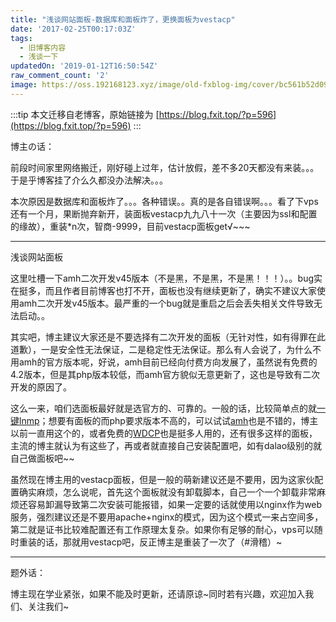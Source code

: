```yaml
---
title: "浅谈网站面板-数据库和面板炸了，更换面板为vestacp"
date: '2017-02-25T00:17:03Z'
tags:
  - 旧博客内容
  - 浅谈一下
updatedOn: '2019-01-12T16:50:54Z'
raw_comment_count: '2'
image: https://oss.192168123.xyz/image/old-fxblog-img/cover/bc561b52d091a09c4cb77c2652dc9164.jpg
---
```


:::tip
本文迁移自老博客，原始链接为 [https://blog.fxit.top/?p=596](https://blog.fxit.top/?p=596)
:::

博主の话：

前段时间家里网络搬迁，刚好碰上过年，估计放假，差不多20天都没有来装。。。于是乎博客挂了介么久都没办法解决。。。

本次原因是数据库和面板炸了。。。各种错误。。真的是各自错误啊。。。看了下vps还有一个月，果断抛弃新开，装面板vestacp九九八十一次（主要因为ssl和配置的缘故），重装*n次，智商-9999，目前vestacp面板get√~~~

<hr />

浅谈网站面板

这里吐槽一下amh二次开发v45版本（不是黑，不是黑，不是黑！！！）。。bug实在挺多，而且作者目前博客也打不开，面板也没有继续更新了，确实不建议大家使用amh二次开发v45版本。最严重的一个bug就是重启之后会丢失相关文件导致无法启动。。

其实吧，博主建议大家还是不要选择有二次开发的面板（无针对性，如有得罪在此道歉），一是安全性无法保证，二是稳定性无法保证。那么有人会说了，为什么不用amh的官方版本呢，好说，amh目前已经向付费方向发展了，虽然说有免费的4.2版本，但是其php版本较低，而amh官方貌似无意更新了，这也是导致有二次开发的原因了。

这么一来，咱们选面板最好就是选官方的、可靠的。一般的话，比较简单点的就[一键lnmp](https://lnmp.org/)；想要有面板的而php要求版本不高的，可以试试[amh](http://amh.sh)也是不错的，博主以前一直用这个的，或者免费的[WDCP](http://www.wdlinux.cn/wdcp/)也是挺多人用的，还有很多这样的面板，主流的博主就认为有这些了，再或者就直接自己安装配置吧，如有dalao级别的就自己做面板吧~~

虽然现在博主用的vestacp面板，但是一般的萌新建议还是不要用，因为这家伙配置确实麻烦，怎么说呢，首先这个面板就没有卸载脚本，自己一个一个卸载非常麻烦还容易卸漏导致第二次安装可能报错，如果一定要的话就使用以nginx作为web服务，强烈建议还是不要用apache+nginx的模式，因为这个模式一来占空间多，第二就是证书比较难配置还有工作原理太复杂。如果你有足够的耐心，vps可以随时重装的话，那就用vestacp吧，反正博主是重装了一次了（#滑稽）~

<hr />

题外话：

博主现在学业紧张，如果不能及时更新，还请原谅~同时若有兴趣，欢迎加入我们、关注我们~
